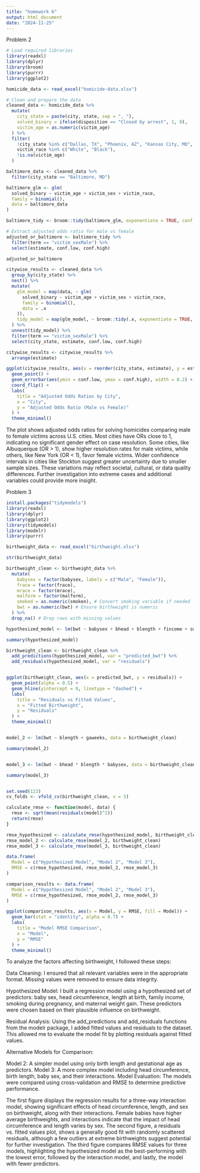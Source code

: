```yaml
---
title: "homework 6"
output: html_document
date: "2024-11-25"
---
```

Problem 2 

```r
# Load required libraries
library(readxl)
library(dplyr)
library(broom)
library(purrr)
library(ggplot2)

homicide_data <- read_excel("homicide-data.xlsx")

# Clean and prepare the data
cleaned_data <- homicide_data %>%
  mutate(
    city_state = paste(city, state, sep = ", "),
    solved_binary = ifelse(disposition == "Closed by arrest", 1, 0),
    victim_age = as.numeric(victim_age)
  ) %>%
  filter(
    !city_state %in% c("Dallas, TX", "Phoenix, AZ", "Kansas City, MO", "Tulsa, AL"),
    victim_race %in% c("White", "Black"),
    !is.na(victim_age)
  )

baltimore_data <- cleaned_data %>%
  filter(city_state == "Baltimore, MD")

baltimore_glm <- glm(
  solved_binary ~ victim_age + victim_sex + victim_race,
  family = binomial(),
  data = baltimore_data
)

baltimore_tidy <- broom::tidy(baltimore_glm, exponentiate = TRUE, conf.int = TRUE)

# Extract adjusted odds ratio for male vs female
adjusted_or_baltimore <- baltimore_tidy %>%
  filter(term == "victim_sexMale") %>%
  select(estimate, conf.low, conf.high)

adjusted_or_baltimore

citywise_results <- cleaned_data %>%
  group_by(city_state) %>%
  nest() %>%
  mutate(
    glm_model = map(data, ~ glm(
      solved_binary ~ victim_age + victim_sex + victim_race,
      family = binomial(),
      data = .x
    )),
    tidy_model = map(glm_model, ~ broom::tidy(.x, exponentiate = TRUE, conf.int = TRUE))
  ) %>%
  unnest(tidy_model) %>%
  filter(term == "victim_sexMale") %>%
  select(city_state, estimate, conf.low, conf.high)

citywise_results <- citywise_results %>%
  arrange(estimate)

ggplot(citywise_results, aes(x = reorder(city_state, estimate), y = estimate)) +
  geom_point() +
  geom_errorbar(aes(ymin = conf.low, ymax = conf.high), width = 0.2) +
  coord_flip() +
  labs(
    title = "Adjusted Odds Ratios by City",
    x = "City",
    y = "Adjusted Odds Ratio (Male vs Female)"
  ) +
  theme_minimal()

```
The plot shows adjusted odds ratios for solving homicides comparing male to female victims across U.S. cities. Most cities have ORs close to 1, indicating no significant gender effect on case resolution. Some cities, like Albuquerque (OR > 1), show higher resolution rates for male victims, while others, like New York (OR < 1), favor female victims. Wider confidence intervals in cities like Stockton suggest greater uncertainty due to smaller sample sizes. These variations may reflect societal, cultural, or data quality differences. Further investigation into extreme cases and additional variables could provide more insight.

Problem 3
```r
install.packages("tidymodels")
library(readxl)
library(dplyr)
library(ggplot2)
library(tidymodels)
library(modelr)
library(purrr)

birthweight_data <- read_excel("birthweight.xlsx")

str(birthweight_data)

birthweight_clean <- birthweight_data %>%
  mutate(
    babysex = factor(babysex, labels = c("Male", "Female")),
    frace = factor(frace),
    mrace = factor(mrace),
    malform = factor(malform),
    smoked = as.numeric(smoken), # Convert smoking variable if needed
    bwt = as.numeric(bwt) # Ensure birthweight is numeric
  ) %>%
  drop_na() # Drop rows with missing values

hypothesized_model <- lm(bwt ~ babysex + bhead + blength + fincome + smoked + wtgain, data = birthweight_clean)

summary(hypothesized_model)

birthweight_clean <- birthweight_clean %>%
  add_predictions(hypothesized_model, var = "predicted_bwt") %>%
  add_residuals(hypothesized_model, var = "residuals")


ggplot(birthweight_clean, aes(x = predicted_bwt, y = residuals)) +
  geom_point(alpha = 0.5) +
  geom_hline(yintercept = 0, linetype = "dashed") +
  labs(
    title = "Residuals vs Fitted Values",
    x = "Fitted Birthweight",
    y = "Residuals"
  ) +
  theme_minimal()


model_2 <- lm(bwt ~ blength + gaweeks, data = birthweight_clean)

summary(model_2)


model_3 <- lm(bwt ~ bhead * blength * babysex, data = birthweight_clean)

summary(model_3)


set.seed(123)
cv_folds <- vfold_cv(birthweight_clean, v = 5)

calculate_rmse <- function(model, data) {
  rmse <- sqrt(mean(residuals(model)^2))
  return(rmse)
}

rmse_hypothesized <- calculate_rmse(hypothesized_model, birthweight_clean)
rmse_model_2 <- calculate_rmse(model_2, birthweight_clean)
rmse_model_3 <- calculate_rmse(model_3, birthweight_clean)

data.frame(
  Model = c("Hypothesized Model", "Model 2", "Model 3"),
  RMSE = c(rmse_hypothesized, rmse_model_2, rmse_model_3)
)

comparison_results <- data.frame(
  Model = c("Hypothesized Model", "Model 2", "Model 3"),
  RMSE = c(rmse_hypothesized, rmse_model_2, rmse_model_3)
)

ggplot(comparison_results, aes(x = Model, y = RMSE, fill = Model)) +
  geom_bar(stat = "identity", alpha = 0.7) +
  labs(
    title = "Model RMSE Comparison",
    x = "Model",
    y = "RMSE"
  ) +
  theme_minimal()

```
To analyze the factors affecting birthweight, I followed these steps:

Data Cleaning: I ensured that all relevant variables were in the appropriate format. Missing values were removed to ensure data integrity.

Hypothesized Model: I built a regression model using a hypothesized set of predictors: baby sex, head circumference, length at birth, family income, smoking during pregnancy, and maternal weight gain. These predictors were chosen based on their plausible influence on birthweight.

Residual Analysis: Using the add_predictions and add_residuals functions from the modelr package, I added fitted values and residuals to the dataset. This allowed me to evaluate the model fit by plotting residuals against fitted values.

Alternative Models for Comparison:

Model 2: A simpler model using only birth length and gestational age as predictors.
Model 3: A more complex model including head circumference, birth length, baby sex, and their interactions.
Model Evaluation: The models were compared using cross-validation and RMSE to determine predictive performance.

The first figure displays the regression results for a three-way interaction model, showing significant effects of head circumference, length, and sex on birthweight, along with their interactions. Female babies have higher average birthweights, and interactions indicate that the impact of head circumference and length varies by sex. The second figure, a residuals vs. fitted values plot, shows a generally good fit with randomly scattered residuals, although a few outliers at extreme birthweights suggest potential for further investigation. The third figure compares RMSE values for three models, highlighting the hypothesized model as the best-performing with the lowest error, followed by the interaction model, and lastly, the model with fewer predictors.
